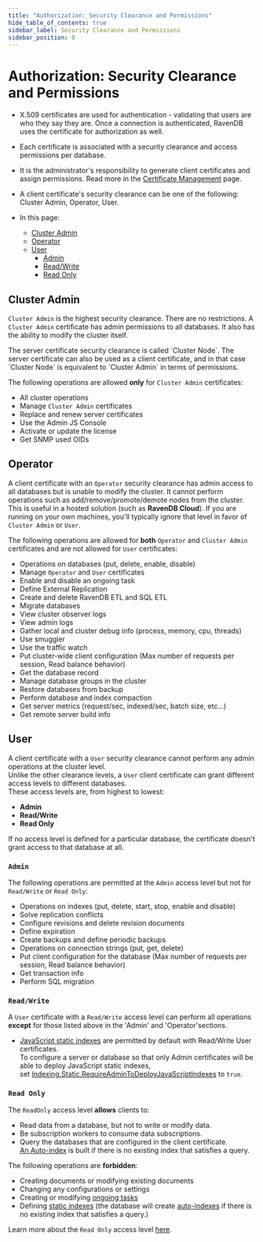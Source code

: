 ```yaml
---
title: "Authorization: Security Clearance and Permissions"
hide_table_of_contents: true
sidebar_label: Security Clearance and Permissions
sidebar_position: 0
---
```



# Authorization: Security Clearance and Permissions

* X.509 certificates are used for authentication - validating that users are who they say they are. 
  Once a connection is authenticated, RavenDB uses the certificate for authorization as well. 

* Each certificate is associated with a security clearance and access permissions per database.

* It is the administrator's responsibility to generate client certificates and assign permissions. 
  Read more in the [Certificate Management](../authentication/certificate-management.mdx) page.

* A client certificate's security clearance can be one of the following: Cluster Admin, Operator, User.

* In this page:
   * [Cluster Admin](../../../server/security/authorization/security-clearance-and-permissions.mdx#cluster-admin)
   * [Operator](../../../server/security/authorization/security-clearance-and-permissions.mdx#operator)
   * [User](../../../server/security/authorization/security-clearance-and-permissions.mdx#user)  
      * [Admin](../../../server/security/authorization/security-clearance-and-permissions.mdx#section)  
      * [Read/Write](../../../server/security/authorization/security-clearance-and-permissions.mdx#section-1) 
      * [Read Only](../../../server/security/authorization/security-clearance-and-permissions.mdx#section-2)

## Cluster Admin

`Cluster Admin` is the highest security clearance. There are no restrictions. A `Cluster Admin` certificate has admin permissions to all databases. It also has the ability to modify the cluster itself.

<Admonition type="note" title="Note">
The server certificate security clearance is called `Cluster Node`. The server certificate can also be used as a client certificate, and in that case `Cluster Node` is equivalent to `Cluster Admin` in terms of permissions.
</Admonition>

The following operations are allowed **only** for `Cluster Admin` certificates:

- All cluster operations
- Manage `Cluster Admin` certificates
- Replace and renew server certificates
- Use the Admin JS Console
- Activate or update the license
- Get SNMP used OIDs



## Operator

A client certificate with an `Operator` security clearance has admin access to all databases 
but is unable to modify the cluster. It cannot perform operations such as 
add/remove/promote/demote nodes from the cluster. This is useful in a hosted solution 
(such as **RavenDB Cloud**). If you are running on your own machines, you'll typically ignore 
that level in favor of `Cluster Admin` or `User`.

The following operations are allowed for **both** `Operator` and `Cluster Admin` certificates and are not allowed for `User` certificates:

- Operations on databases (put, delete, enable, disable)
- Manage `Operator` and `User` certificates
- Enable and disable an ongoing task
- Define External Replication
- Create and delete RavenDB ETL and SQL ETL
- Migrate databases
- View cluster observer logs
- View admin logs
- Gather local and cluster debug info (process, memory, cpu, threads) 
- Use smuggler
- Use the traffic watch
- Put cluster-wide client configuration (Max number of requests per session, Read balance behavior)
- Get the database record
- Manage database groups in the cluster
- Restore databases from backup
- Perform database and index compaction
- Get server metrics (request/sec, indexed/sec, batch size, etc...)
- Get remote server build info



## User

A client certificate with a `User` security clearance cannot perform any admin operations at the cluster level.  
Unlike the other clearance levels, a `User` client certificate can grant different access levels to different databases.  
These access levels are, from highest to lowest:  

* **Admin**  
* **Read/Write**  
* **Read Only**  

If no access level is defined for a particular database, the certificate doesn't grant access to that database at all.  
### `Admin`

The following operations are permitted at the `Admin` access level but not for `Read/Write` or `Read Only`:

- Operations on indexes (put, delete, start, stop, enable and disable)
- Solve replication conflicts
- Configure revisions and delete revision documents
- Define expiration
- Create backups and define periodic backups
- Operations on connection strings (put, get, delete)
- Put client configuration for the database (Max number of requests per session, Read balance behavior)
- Get transaction info
- Perform SQL migration
### `Read/Write`

A `User` certificate with a `Read/Write` access level can perform all operations **except** for those listed above in the 'Admin' and 'Operator'sections.  

  * [JavaScript static indexes](../../../indexes/javascript-indexes.mdx) are permitted by default with Read/Write User certificates.  
    To configure a server or database so that only Admin certificates will be able to deploy JavaScript static indexes,  
    set [Indexing.Static.RequireAdminToDeployJavaScriptIndexes](../../../server/configuration/indexing-configuration.mdx#indexingstaticrequireadmintodeployjavascriptindexes) 
    to `true`.
### `Read Only`

The `ReadOnly` access level **allows** clients to: 

- Read data from a database, but not to write or modify data.  
- Be subscription workers to consume data subscriptions.  
- Query the databases that are configured in the client certificate.  
  <Admonition type="note" title="Note">
  [An Auto-index](../../../indexes/creating-and-deploying.mdx#auto-indexes) 
  is built if there is no existing index that satisfies a query.  
  </Admonition>

<Admonition type="info" title="Unauthorized actions for ReadOnly client certificates" id="unauthorized-actions-for-readonly-client-certificates" href="#unauthorized-actions-for-readonly-client-certificates">

The following operations are **forbidden**:  

- Creating documents or modifying existing documents  
- Changing any configurations or settings  
- Creating or modifying [ongoing tasks](../../../studio/database/tasks/ongoing-tasks/general-info.mdx)  
- Defining [static indexes](../../../indexes/creating-and-deploying.mdx#static-indexes) (the database will create 
[auto-indexes](../../../indexes/creating-and-deploying.mdx#auto-indexes) if there is no existing index that satisfies a query.)


</Admonition>

Learn more about the `Read Only` access level [here](../../../studio/server/certificates/read-only-access-level.mdx).



